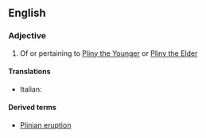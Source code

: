 ==English==

===Adjective===
{{en-adj|-}}

# Of or pertaining to [[w:Pliny the Younger|Pliny the Younger]] or [[w:Pliny the Elder|Pliny the Elder]]

====Translations====
{{top}}
* Italian: {{t-|it|pliniano}}
{{mid}}

{{bottom}}

====Derived terms====
*[[Plinian eruption]]